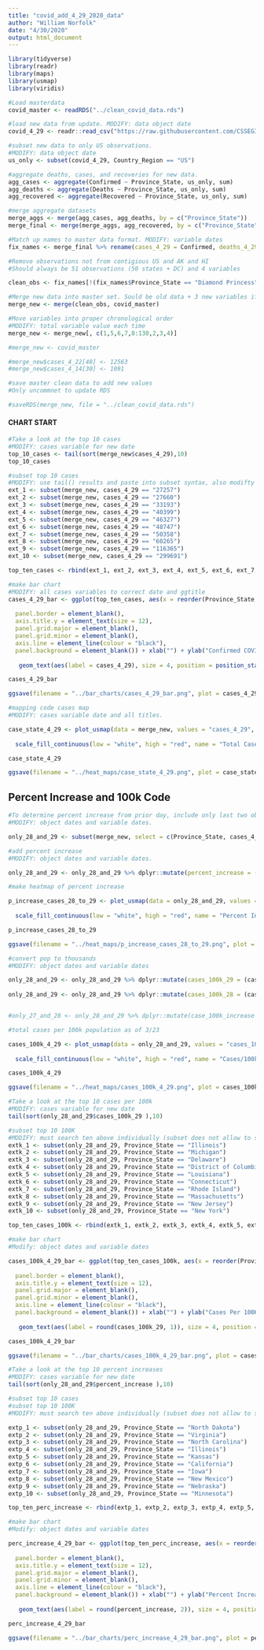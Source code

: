 ```yaml
---
title: "covid_add_4_29_2020_data"
author: "William Norfolk"
date: "4/30/2020"
output: html_document
---
```



```r
library(tidyverse)
library(readr)
library(maps)
library(usmap)
library(viridis)
```

```r
#Load masterdata
covid_master <- readRDS("../clean_covid_data.rds")
```


```r
#load new data from update. MODIFY: data object date
covid_4_29 <- readr::read_csv("https://raw.githubusercontent.com/CSSEGISandData/COVID-19/master/csse_covid_19_data/csse_covid_19_daily_reports/04-29-2020.csv")
```

```r
#subset new data to only US observations. 
#MODIFY: data object date
us_only <- subset(covid_4_29, Country_Region == "US")
```

```r
#aggregate deaths, cases, and recoveries for new data. 
agg_cases <- aggregate(Confirmed ~ Province_State, us_only, sum)
agg_deaths <- aggregate(Deaths ~ Province_State, us_only, sum)
agg_recovered <- aggregate(Recovered ~ Province_State, us_only, sum)
```

```r
#merge aggregate datasets
merge_aggs <- merge(agg_cases, agg_deaths, by = c("Province_State"))
merge_final <- merge(merge_aggs, agg_recovered, by = c("Province_State"))
```

```r
#Match up names to master data format. MODIFY: variable dates
fix_names <- merge_final %>% rename(cases_4_29 = Confirmed, deaths_4_29 = Deaths, recov_4_29 = Recovered)
```

```r
#Remove observations not from contigious US and AK and HI
#Should always be 51 observations (50 states + DC) and 4 variables

clean_obs <- fix_names[!(fix_names$Province_State == "Diamond Princess" | fix_names$Province_State == "Grand Princess" | fix_names$Province_State == "Guam" | fix_names$Province_State == "Puerto Rico" | fix_names$Province_State == "United States Virgin Islands" | fix_names$Province_State == "US" | fix_names$Province_State == "American Samoa" | fix_names$Province_State == "Northern Mariana Islands" | fix_names$Province_State == "Virgin Islands" | fix_names$Province_State == "Wuhan Evacuee" | fix_names$Province_State == "Recovered"),]
```

```r
#Merge new data into master set. Sould be old data + 3 new variables if successful
merge_new <- merge(clean_obs, covid_master)
```

```r
#Move variables into proper chronological order
#MODIFY: total variable value each time
merge_new <- merge_new[, c(1,5,6,7,8:130,2,3,4)]
```

```r
#merge_new <- covid_master
```

```r
#merge_new$cases_4_22[48] <- 12563
#merge_new$cases_4_14[30] <- 1091

```


```r
#save master clean data to add new values
#Only uncommnet to update RDS

#saveRDS(merge_new, file = "../clean_covid_data.rds")
```

#### CHART START

```r
#Take a look at the top 10 cases
#MODIFY: cases variable for new date
top_10_cases <- tail(sort(merge_new$cases_4_29),10)
top_10_cases
```

```r
#subset top 10 cases
#MODIFY: use tail() results and paste into subset syntax, also modifty cases date value
ext_1 <- subset(merge_new, cases_4_29 == "27257")
ext_2 <- subset(merge_new, cases_4_29 == "27660")
ext_3 <- subset(merge_new, cases_4_29 == "33193")
ext_4 <- subset(merge_new, cases_4_29 == "40399")
ext_5 <- subset(merge_new, cases_4_29 == "46327")
ext_6 <- subset(merge_new, cases_4_29 == "48747")
ext_7 <- subset(merge_new, cases_4_29 == "50358")
ext_8 <- subset(merge_new, cases_4_29 == "60265")
ext_9 <- subset(merge_new, cases_4_29 == "116365")
ext_10 <- subset(merge_new, cases_4_29 == "299691")

top_ten_cases <- rbind(ext_1, ext_2, ext_3, ext_4, ext_5, ext_6, ext_7, ext_8, ext_9, ext_10)
```

```r
#make bar chart
#MODIFY: all cases variables to correct date and ggtitle
cases_4_29_bar <- ggplot(top_ten_cases, aes(x = reorder(Province_State, -cases_4_29), cases_4_29)) + geom_bar(aes(fill = reorder(Province_State, -cases_4_29)),stat = "identity") + theme(axis.text.x = element_text(angle = 45, hjust = 1),
                                                                                                   legend.position = "none",                                                                        axis.text=element_text(size=12),
  panel.border = element_blank(), 
  axis.title.y = element_text(size = 12),
  panel.grid.major = element_blank(),
  panel.grid.minor = element_blank(),
  axis.line = element_line(colour = "black"),
  panel.background = element_blank()) + xlab("") + ylab("Confirmed COVID-19 Cases") + ggtitle("Top Ten Confirmed COVID-19 Cases by State 4/29/2020") +
  
   geom_text(aes(label = cases_4_29), size = 4, position = position_stack(vjust = 0.8))

cases_4_29_bar 
```

```r
ggsave(filename = "../bar_charts/cases_4_29_bar.png", plot = cases_4_29_bar)
```

```r
#mapping code cases map
#MODIFY: cases variable date and all titles.

case_state_4_29 <- plot_usmap(data = merge_new, values = "cases_4_29", color = "black") + 
  
  scale_fill_continuous(low = "white", high = "red", name = "Total Cases", label = scales::comma) + theme(legend.position = "right", plot.title = element_text(color = "black", size = 15, face = "bold"), plot.subtitle = element_text(color = "black", size = 10, face = "italic")) + labs(title = "COVID-19 Confirmed Cases by State", subtitle = "Data as of: 4/29/2020")

case_state_4_29
```

```r
ggsave(filename = "../heat_maps/case_state_4_29.png", plot = case_state_4_29)
```

## Percent Increase and 100k Code

```r
#To determine percent increase from prior day, include only last two observations
#MODIFY: object dates and variable dates.

only_28_and_29 <- subset(merge_new, select = c(Province_State, cases_4_29, cases_4_28, fips, total_pop))
```




```r
#add percent increase
#MODIFY: object dates and variable dates.

only_28_and_29 <- only_28_and_29 %>% dplyr::mutate(percent_increase = (cases_4_29 - cases_4_28) / cases_4_28 * 100)
```

```r
#make heatmap of percent increase

p_increase_cases_28_to_29 <- plot_usmap(data = only_28_and_29, values = "percent_increase", color = "black") + 
  
  scale_fill_continuous(low = "white", high = "red", name = "Percent Increase", label = scales::comma) + theme(legend.position = "right", plot.title = element_text(color = "black", size = 15, face = "bold"), plot.subtitle = element_text(color = "black", size = 10, face = "italic")) + labs(title = "Percent Increase of Confirmed COVID-19 Cases by State", subtitle = "From: 4/28/2020-4/29/2020")

p_increase_cases_28_to_29
```

```r
ggsave(filename = "../heat_maps/p_increase_cases_28_to_29.png", plot = p_increase_cases_28_to_29)
```

```r
#convert pop to thousands
#MODIFY: object dates and variable dates

only_28_and_29 <- only_28_and_29 %>% dplyr::mutate(cases_100k_29 = (cases_4_29 / total_pop) *100000)
  
only_28_and_29 <- only_28_and_29 %>% dplyr::mutate(cases_100k_28 = (cases_4_28 / total_pop) * 100000)


#only_27_and_28 <- only_28_and_29 %>% dplyr::mutate(case_100k_increase = (cases_100k_28 - cases_100k_27) / cases_100k_27 *100)

```

```r
#total cases per 100k population as of 3/23

cases_100k_4_29 <- plot_usmap(data = only_28_and_29, values = "cases_100k_29", color = "black") + 
  
  scale_fill_continuous(low = "white", high = "red", name = "Cases/100k Population", label = scales::comma) + theme(legend.position = "right", plot.title = element_text(color = "black", size = 15, face = "bold"), plot.subtitle = element_text(color = "black", size = 10, face = "italic")) + labs(title = "COVID-19 Confirmed Cases Per 100K Individuals by State", subtitle = "Data as of: 4/29/2020")

cases_100k_4_29
```

```r
ggsave(filename = "../heat_maps/cases_100k_4_29.png", plot = cases_100k_4_29)
```

```r
#Take a look at the top 10 cases per 100k
#MODIFY: cases variable for new date
tail(sort(only_28_and_29$cases_100k_29 ),10)
```


```r
#subset top 10 100K
#MODIFY: must search ten above individually (subset does not allow to select by these values for some reason...) and past the states in the code below.Also modify variable and object date names.
extk_1 <- subset(only_28_and_29, Province_State == "Illinois")
extk_2 <- subset(only_28_and_29, Province_State == "Michigan")
extk_3 <- subset(only_28_and_29, Province_State == "Delaware")
extk_4 <- subset(only_28_and_29, Province_State == "District of Columbia")
extk_5 <- subset(only_28_and_29, Province_State == "Louisiana")
extk_6 <- subset(only_28_and_29, Province_State == "Connecticut")
extk_7 <- subset(only_28_and_29, Province_State == "Rhode Island")
extk_8 <- subset(only_28_and_29, Province_State == "Massachusetts")
extk_9 <- subset(only_28_and_29, Province_State == "New Jersey")
extk_10 <- subset(only_28_and_29, Province_State == "New York")

top_ten_cases_100k <- rbind(extk_1, extk_2, extk_3, extk_4, extk_5, extk_6, extk_7, extk_8, extk_9, extk_10)
```

```r
#make bar chart
#Modify: object dates and variable dates

cases_100k_4_29_bar <- ggplot(top_ten_cases_100k, aes(x = reorder(Province_State, -cases_100k_29), cases_100k_29)) + geom_bar(aes(fill = reorder(Province_State, -cases_100k_29)), stat = "identity") + theme(axis.text.x = element_text(angle = 45, hjust = 1),
                                                                                                   legend.position = "none",                                                                        axis.text=element_text(size=12),
  panel.border = element_blank(),   
  axis.title.y = element_text(size = 12),
  panel.grid.major = element_blank(),
  panel.grid.minor = element_blank(),
  axis.line = element_line(colour = "black"),
  panel.background = element_blank()) + xlab("") + ylab("Cases Per 100K Individuals") + ggtitle("Top Ten COVID-19 Confirmed Cases Per 100K Individuals by State 4/29/2020") +
  
   geom_text(aes(label = round(cases_100k_29, 1)), size = 4, position = position_stack(vjust = 0.8))

cases_100k_4_29_bar
```

```r
ggsave(filename = "../bar_charts/cases_100k_4_29_bar.png", plot = cases_100k_4_29_bar)
```

```r
#Take a look at the top 10 percent increases
#MODIFY: cases variable for new date
tail(sort(only_28_and_29$percent_increase ),10)
```

```r
#subset top 10 cases
#subset top 10 100K
#MODIFY: must search ten above individually (subset does not allow to select by these values for some reason...) and past the states in the code below.Also modify variable and object date names.

extp_1 <- subset(only_28_and_29, Province_State == "North Dakota")
extp_2 <- subset(only_28_and_29, Province_State == "Virginia")
extp_3 <- subset(only_28_and_29, Province_State == "North Carolina")
extp_4 <- subset(only_28_and_29, Province_State == "Illinois")
extp_5 <- subset(only_28_and_29, Province_State == "Kansas")
extp_6 <- subset(only_28_and_29, Province_State == "California")
extp_7 <- subset(only_28_and_29, Province_State == "Iowa")
extp_8 <- subset(only_28_and_29, Province_State == "New Mexico")
extp_9 <- subset(only_28_and_29, Province_State == "Nebraska")
extp_10 <- subset(only_28_and_29, Province_State == "Minnesota")

top_ten_perc_increase <- rbind(extp_1, extp_2, extp_3, extp_4, extp_5, extp_6, extp_7, extp_8, extp_9, extp_10)
```

```r
#make bar chart
#Modify: object dates and variable dates

perc_increase_4_29_bar <- ggplot(top_ten_perc_increase, aes(x = reorder(Province_State, -percent_increase), percent_increase)) + geom_bar(aes(fill = reorder(Province_State, -percent_increase)), stat = "identity") + theme(axis.text.x = element_text(angle = 45, hjust = 1),
                                                                                                   legend.position = "none",                                                                        axis.text=element_text(size=12),
  panel.border = element_blank(),   
  axis.title.y = element_text(size = 12),
  panel.grid.major = element_blank(),
  panel.grid.minor = element_blank(),
  axis.line = element_line(colour = "black"),
  panel.background = element_blank()) + xlab("") + ylab("Percent Increase") + ggtitle("COVID-19: Top Ten Percent Increase by State from 4/28/20-4/29/20") +
  
   geom_text(aes(label = round(percent_increase, 2)), size = 4, position = position_stack(vjust = 0.8))

perc_increase_4_29_bar
```

```r
ggsave(filename = "../bar_charts/perc_increase_4_29_bar.png", plot = perc_increase_4_29_bar)
```